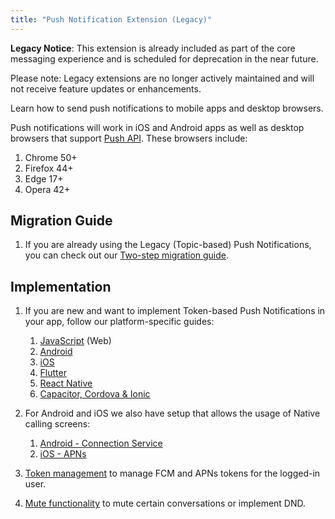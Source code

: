 ```yaml
---
title: "Push Notification Extension (Legacy)"
---
```


<Warning>

**Legacy Notice**: This extension is already included as part of the core messaging experience and is scheduled for deprecation in the near future.

Please note: Legacy extensions are no longer actively maintained and will not receive feature updates or enhancements.

</Warning>

Learn how to send push notifications to mobile apps and desktop browsers.

Push notifications will work in iOS and Android apps as well as desktop browsers that support [Push API](https://caniuse.com/#feat=push-api). These browsers include:

1. Chrome 50+
2. Firefox 44+
3. Edge 17+
4. Opera 42+

## Migration Guide

1. If you are already using the Legacy (Topic-based) Push Notifications, you can check out our [Two-step migration guide](/notifications/migration-guide-push-notifications).

## Implementation

1. If you are new and want to implement Token-based Push Notifications in your app, follow our platform-specific guides:

   1. [JavaScript](/notifications/web-push-notifications) (Web)
   2. [Android](/notifications/android-push-notifications)
   3. [iOS](/notifications/ios-fcm-push-notifications)
   4. [Flutter](/notifications/flutter-push-notifications)
   5. [React Native](/notifications/react-native-push-notifications)
   6. [Capacitor, Cordova & Ionic](/notifications/capacitor-cordova-ionic-push-notifications)

2. For Android and iOS we also have setup that allows the usage of Native calling screens:

   1. [Android - Connection Service](/notifications/android-connection-service)
   2. [iOS - APNs](/notifications/ios-apns-push-notifications)

3. [Token management](/notifications/token-management) to manage FCM and APNs tokens for the logged-in user.

4. [Mute functionality](/notifications/mute-functionality) to mute certain conversations or implement DND.
